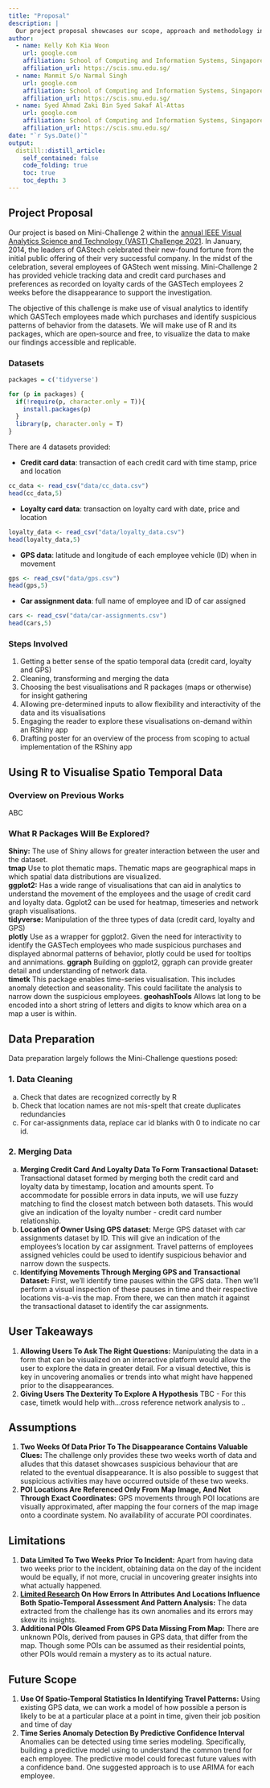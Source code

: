 ```yaml
---
title: "Proposal"
description: |
  Our project proposal showcases our scope, approach and methodology in tackling Mini-Challenge 2 of VAST Challenge 2021
author:
  - name: Kelly Koh Kia Woon
    url: google.com
    affiliation: School of Computing and Information Systems, Singapore Management University
    affiliation_url: https://scis.smu.edu.sg/
  - name: Manmit S/o Narmal Singh 
    url: google.com
    affiliation: School of Computing and Information Systems, Singapore Management University
    affiliation_url: https://scis.smu.edu.sg/
  - name: Syed Ahmad Zaki Bin Syed Sakaf Al-Attas 
    url: google.com
    affiliation: School of Computing and Information Systems, Singapore Management University
    affiliation_url: https://scis.smu.edu.sg/
date: "`r Sys.Date()`"
output: 
  distill::distill_article:
    self_contained: false
    code_folding: true
    toc: true
    toc_depth: 3
---
```


## Project Proposal  
Our project is based on Mini-Challenge 2 within the [annual IEEE Visual Analytics Science and Technology (VAST) Challenge 2021](https://vast-challenge.github.io/2021/MC2.html). In January, 2014, the leaders of GAStech celebrated their new-found fortune from the initial public offering of their very successful company. In the midst of the celebration, several employees of GAStech went missing. Mini-Challenge 2 has provided vehicle tracking data and credit card purchases and preferences as recorded on loyalty cards of the GASTech employees 2 weeks before the disappearance to support the investigation.  

The objective of this challenge is make use of visual analytics to identify which GASTech employees made which purchases and identify suspicious patterns of behavior from the datasets. We will make use of R and its packages, which are open-source and free, to visualize the data to make our findings accessible and replicable. 

### Datasets
```r
packages = c('tidyverse')

for (p in packages) {
  if(!require(p, character.only = T)){
    install.packages(p)
  }
  library(p, character.only = T)
}
```
There are 4 datasets provided:

- **Credit card data**: transaction of each credit card with time stamp, price and location

```r
cc_data <- read_csv("data/cc_data.csv")
head(cc_data,5)
```

- **Loyalty card data**: transaction on loyalty card with date, price and location

```r
loyalty_data <- read_csv("data/loyalty_data.csv")
head(loyalty_data,5)
```

- **GPS data**: latitude and longitude of each employee vehicle (ID) when in movement

```r
gps <- read_csv("data/gps.csv")
head(gps,5)
```

- **Car assignment data**: full name of employee and ID of car assigned 

```r
cars <- read_csv("data/car-assignments.csv")
head(cars,5)
```

### Steps Involved   
1.	Getting a better sense of the spatio temporal data (credit card, loyalty and GPS)
2.	Cleaning, transforming and merging the data 
3.  Choosing the best visualisations and R packages (maps or otherwise) for insight gathering
4.	Allowing pre-determined inputs to allow flexibility and interactivity of the data and its visualisations
5.	Engaging the reader to explore these visualisations on-demand within an RShiny app
6.	Drafting poster for an overview of the process from scoping to actual implementation of the RShiny app

## Using R to Visualise Spatio Temporal Data
### Overview on Previous Works
ABC

### What R Packages Will Be Explored?
**Shiny:** The use of Shiny allows for greater interaction between the user and the dataset.  
**tmap** Use to plot thematic maps. Thematic maps are geographical maps in which spatial data distributions are visualized.   
**ggplot2:** Has a wide range of visualisations that can aid in analytics to understand the movement of the employees and the usage of credit card and loyalty data. Ggplot2 can be used for heatmap, timeseries and network graph visualisations.  
**tidyverse:** Manipulation of the three types of data (credit card, loyalty and GPS)   
**plotly** Use as a wrapper for ggplot2. Given the need for interactivity to identify the GASTech employees who made suspicious purchases and displayed abnormal patterns of behavior, plotly could be used for tooltips and annimations.
**ggraph** Building on ggplot2, ggraph can provide greater detail and understanding of network data.  
**timetk** This package enables time-series visualisation. This includes anomaly detection and seasonality. This could facilitate the analysis to narrow down the suspicious employees. 
**geohashTools** Allows lat long to be encoded into a short string of letters and digits to know which area on a map a user is within. 


## Data Preparation  
Data preparation largely follows the Mini-Challenge questions posed:  

### 1. Data Cleaning
a. Check that dates are recognized correctly by R  
b. Check that location names are not mis-spelt that create duplicates redundancies  
c. For car-assignments data, replace car id blanks with 0 to indicate no car id.  

### 2. Merging Data
a. **Merging Credit Card And Loyalty Data To Form Transactional Dataset:** Transactional dataset formed by merging both the credit card and loyalty data by timestamp, location and amounts spent. To accommodate for possible errors in data inputs, we will use fuzzy matching to find the closest match between both datasets. This would give an indication of the loyalty number - credit card number relationship.
b. **Location of Owner Using GPS dataset:** Merge GPS dataset with car assignments dataset by ID.  This will give an indication of the employees's location by car assignment. Travel patterns of employees assigned vehicles could be used to identify suspicious behavior and narrow down the suspects. 
c. **Identifying Movements Through Merging GPS and Transactional Dataset:** First, we'll identify time pauses within the GPS data. Then we'll perform a visual inspection of these pauses in time and their respective locations vis-a-vis the map. From there, we can then match it against the transactional dataset to identify the car assignments.



## User Takeaways  
1.	**Allowing Users To Ask The Right Questions:** Manipulating the data in a form that can be visualized on an interactive platform would allow the user to explore the data in greater detail. For a visual detective, this is key in uncovering anomalies or trends into what might have happened prior to the disappearances.  
2.	**Giving Users The Dexterity To Explore A Hypothesis** TBC - For this case, timetk would help with...cross reference network analysis to .. 

## Assumptions  
1.	**Two Weeks Of Data Prior To The Disappearance Contains Valuable Clues:** The challenge only provides these two weeks worth of data and alludes that this dataset showcases suspicious behaviour that are related to the eventual disappearance. It is also possible to suggest that suspicious activities may have occurred outside of these two weeks.  
2.	**POI Locations Are Referenced Only From Map Image, And Not Through Exact Coordinates:** GPS movements through POI locations are visually approximated, after mapping the four corners of the map image onto a coordinate system. No availability of accurate POI coordinates.  

## Limitations  
1.	**Data Limited To Two Weeks Prior To Incident:** Apart from having data two weeks prior to the incident, obtaining data on the day of the incident would be equally, if not more, crucial in uncovering greater insights into what actually happened.  
2.	**[Limited Research](https://www-sciencedirect-com.libproxy.smu.edu.sg/science/article/pii/S1877584510000407) On How Errors In Attributes And Locations Influence Both Spatio-Temporal Assessment And Pattern Analysis:** The data extracted from the challenge has its own anomalies and its errors may skew its insights.   
3.  **Additional POIs Gleamed From GPS Data Missing From Map:** There are unknown POIs, derived from pauses in GPS data, that differ from the map. Though some POIs can be assumed as their residential points, other POIs would remain a mystery as to its actual nature.  

## Future Scope  
1. **Use Of Spatio-Temporal Statistics In Identifying Travel Patterns:** Using existing GPS data, we can work a model of how possible a person is likely to be at a particular place at a point in time, given their job position and time of day
2. **Time Series Anomaly Detection By Predictive Confidence Interval** Anomalies can be detected using time series modeling. Specifically, building a predictive model using to understand the common trend for each employee. The predictive model could forecast future values with a confidence band. One suggested approach is to use ARIMA for each employee.